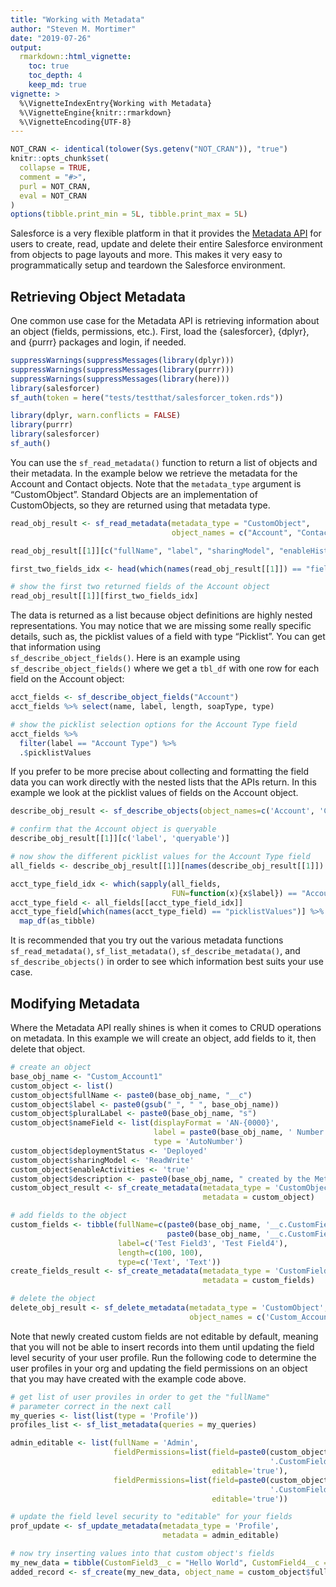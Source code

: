 ```yaml
---
title: "Working with Metadata"
author: "Steven M. Mortimer"
date: "2019-07-26"
output:
  rmarkdown::html_vignette:
    toc: true
    toc_depth: 4
    keep_md: true
vignette: >
  %\VignetteIndexEntry{Working with Metadata}
  %\VignetteEngine{knitr::rmarkdown}
  %\VignetteEncoding{UTF-8}
---
```


```r
NOT_CRAN <- identical(tolower(Sys.getenv("NOT_CRAN")), "true")
knitr::opts_chunk$set(
  collapse = TRUE,
  comment = "#>",
  purl = NOT_CRAN,
  eval = NOT_CRAN
)
options(tibble.print_min = 5L, tibble.print_max = 5L)
```

Salesforce is a very flexible platform in that it provides the 
[Metadata API](https://developer.salesforce.com/docs/atlas.en-us.api_meta.meta/api_meta/meta_intro.htm) 
for users to create, read, update and delete their entire Salesforce environment from 
objects to page layouts and more. This makes it very easy to programmatically setup 
and teardown the Salesforce environment.

## Retrieving Object Metadata

One common use case for the Metadata API is retrieving information about an object 
(fields, permissions, etc.). First, load the {salesforcer}, {dplyr}, and {purrr} 
packages and login, if needed.

```r
suppressWarnings(suppressMessages(library(dplyr)))
suppressWarnings(suppressMessages(library(purrr)))
suppressWarnings(suppressMessages(library(here)))
library(salesforcer)
sf_auth(token = here("tests/testthat/salesforcer_token.rds"))
```

```r
library(dplyr, warn.conflicts = FALSE)
library(purrr)
library(salesforcer)
sf_auth()
```

You can use the `sf_read_metadata()` function to return a list of objects and 
their metadata. In the example below we retrieve the metadata for the Account and 
Contact objects. Note that the `metadata_type` argument is "CustomObject". Standard 
Objects are an implementation of CustomObjects, so they are returned using that 
metadata type.

```r
read_obj_result <- sf_read_metadata(metadata_type = "CustomObject",
                                    object_names = c("Account", "Contact"))

read_obj_result[[1]][c("fullName", "label", "sharingModel", "enableHistory")]

first_two_fields_idx <- head(which(names(read_obj_result[[1]]) == "fields"), 2)

# show the first two returned fields of the Account object
read_obj_result[[1]][first_two_fields_idx]
```

The data is returned as a list because object definitions are highly nested representations. 
You may notice that we are missing some really specific details, such as, the picklist 
values of a field with type "Picklist". You can get that information using  
`sf_describe_object_fields()`. Here is an example using `sf_describe_object_fields()` 
where we get a `tbl_df` with one row for each field on the Account object: 

```r
acct_fields <- sf_describe_object_fields("Account")
acct_fields %>% select(name, label, length, soapType, type)

# show the picklist selection options for the Account Type field
acct_fields %>% 
  filter(label == "Account Type") %>% 
  .$picklistValues
```

If you prefer to be more precise about collecting and formatting the field data you 
can work directly with the nested lists that the APIs return. In this example we 
look at the picklist values of fields on the Account object.

```r
describe_obj_result <- sf_describe_objects(object_names=c('Account', 'Contact'))

# confirm that the Account object is queryable
describe_obj_result[[1]][c('label', 'queryable')]

# now show the different picklist values for the Account Type field
all_fields <- describe_obj_result[[1]][names(describe_obj_result[[1]]) == "fields"]

acct_type_field_idx <- which(sapply(all_fields, 
                                    FUN=function(x){x$label}) == "Account Type")
acct_type_field <- all_fields[[acct_type_field_idx]]
acct_type_field[which(names(acct_type_field) == "picklistValues")] %>% 
  map_df(as_tibble)
```

It is recommended that you try out the various metadata functions `sf_read_metadata()`, 
`sf_list_metadata()`, `sf_describe_metadata()`, and `sf_describe_objects()` in order 
to see which information best suits your use case.

## Modifying Metadata

Where the Metadata API really shines is when it comes to CRUD operations on metadata. 
In this example we will create an object, add fields to it, then delete that object.

```r
# create an object
base_obj_name <- "Custom_Account1"
custom_object <- list()
custom_object$fullName <- paste0(base_obj_name, "__c")
custom_object$label <- paste0(gsub("_", " ", base_obj_name))
custom_object$pluralLabel <- paste0(base_obj_name, "s")
custom_object$nameField <- list(displayFormat = 'AN-{0000}', 
                                label = paste0(base_obj_name, ' Number'), 
                                type = 'AutoNumber')
custom_object$deploymentStatus <- 'Deployed'
custom_object$sharingModel <- 'ReadWrite'
custom_object$enableActivities <- 'true'
custom_object$description <- paste0(base_obj_name, " created by the Metadata API")
custom_object_result <- sf_create_metadata(metadata_type = 'CustomObject',
                                           metadata = custom_object)

# add fields to the object
custom_fields <- tibble(fullName=c(paste0(base_obj_name, '__c.CustomField3__c'), 
                                   paste0(base_obj_name, '__c.CustomField4__c')), 
                        label=c('Test Field3', 'Test Field4'), 
                        length=c(100, 100), 
                        type=c('Text', 'Text'))
create_fields_result <- sf_create_metadata(metadata_type = 'CustomField', 
                                           metadata = custom_fields)

# delete the object
delete_obj_result <- sf_delete_metadata(metadata_type = 'CustomObject', 
                                        object_names = c('Custom_Account1__c'))
```

Note that newly created custom fields are not editable by default, meaning that you 
will not be able to insert records into them until updating the field level security 
of your user profile. Run the following code to determine the user profiles in your 
org and updating the field permissions on an object that you may have created with the 
example code above.

```r
# get list of user proviles in order to get the "fullName" 
# parameter correct in the next call
my_queries <- list(list(type = 'Profile'))
profiles_list <- sf_list_metadata(queries = my_queries)

admin_editable <- list(fullName = 'Admin', 
                       fieldPermissions=list(field=paste0(custom_object$fullName, 
                                                          '.CustomField3__c'),
                                             editable='true'), 
                       fieldPermissions=list(field=paste0(custom_object$fullName, 
                                                          '.CustomField4__c'),
                                             editable='true'))

# update the field level security to "editable" for your fields
prof_update <- sf_update_metadata(metadata_type = 'Profile', 
                                  metadata = admin_editable)

# now try inserting values into that custom object's fields
my_new_data = tibble(CustomField3__c = "Hello World", CustomField4__c = "Hello World")
added_record <- sf_create(my_new_data, object_name = custom_object$fullName)
```
